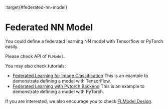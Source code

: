 :target{#federated-nn-model}

# Federated NN Model

You could define a federated learning NN model with Tensorflow or PyTorch easily.

Please check API of `FLModel`.

You may also check tutorials:

- [Federated Learning for Image Classification](../../../tutorial/Federate_Learning_for_Image_Classification.mdx) This is an example to demonstrate defining a model with TensorFlow.
- [Federated Learning with Pytorch Backend](../../../tutorial/Federated_Learning_with_Pytorch_backend.mdx) This is an example to demonstrate defining a model with PyTorch.

If you are interested, we also encourage you to check [FLModel Design](../../../developer/design/flmodel.mdx).
